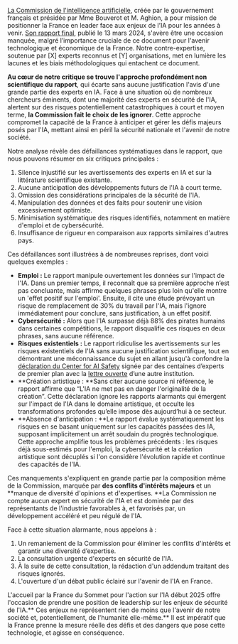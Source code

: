 [La Commission de l'intelligence artificielle](https://www.info.gouv.fr/communique/comite-de-lintelligence-artificielle), créée par le gouvernement français et présidée par Mme Bouverot et M. Aghion, a pour mission de positionner la France en leader face aux enjeux de l’IA pour les années à venir. [Son rapport final](https://www.bercynumerique.finances.gouv.fr/le-rapport-ia-notre-ambition-pour-la-france), publié le 13 mars 2024, s'avère être une occasion manquée, malgré l’importance cruciale de ce document pour l'avenir technologique et économique de la France. Notre contre-expertise, soutenue par [X] experts reconnus et [Y] organisations, met en lumière les lacunes et les biais méthodologiques qui entachent ce document.

**Au cœur de notre critique se trouve l'approche profondément non scientifique du rapport**, qui écarte sans aucune justification l'avis d'une grande partie des experts en IA. Face à une situation où de nombreux chercheurs éminents, dont une majorité des experts en sécurité de l'IA, alertent sur des risques potentiellement catastrophiques à court et moyen terme, **la Commission fait le choix de les ignorer**. Cette approche compromet la capacité de la France à anticiper et gérer les défis majeurs posés par l'IA, mettant ainsi en péril la sécurité nationale et l'avenir de notre société.

Notre analyse révèle des défaillances systématiques dans le rapport, que nous pouvons résumer en six critiques principales :



1. Silence injustifié sur les avertissements des experts en IA et sur la littérature scientifique existante.
2. Aucune anticipation des développements futurs de l'IA à court terme.
3. Omission des considérations principales de la sécurité de l'IA.
4. Manipulation des données et des faits pour soutenir une vision excessivement optimiste.
5. Minimisation systématique des risques identifiés, notamment en matière d'emploi et de cybersécurité.
6. Insuffisance de rigueur en comparaison aux rapports similaires d'autres pays.

Ces défaillances sont illustrées à de nombreuses reprises, dont voici quelques exemples :



* **Emploi :** Le rapport manipule ouvertement les données sur l'impact de l'IA. Dans un premier temps, il reconnaît que sa première approche n’est pas  concluante, mais affirme quelques phrases plus loin qu'elle montre un 'effet positif sur l'emploi'. Ensuite, il cite une étude prévoyant un risque de remplacement de 30% du travail par l'IA, mais l'ignore immédiatement pour conclure, sans justification, à un effet positif.
* **Cybersécurité :** Alors que l'IA surpasse déjà 88% des pirates humains dans certaines compétitions, le rapport disqualifie ces risques en deux phrases, sans aucune référence.
* **Risques existentiels :** Le rapport ridiculise les avertissements sur les risques existentiels de l'IA sans aucune justification scientifique, tout en démontrant une méconnaissance du sujet en allant jusqu'à confondre la [déclaration du Center for AI Safety](https://www.safe.ai/work/statement-on-ai-risk) signée par des centaines d’experts de premier plan avec la [lettre ouverte](https://futureoflife.org/open-letter/pause-giant-ai-experiments/) d’une autre institution.
* **Création artistique : **Sans citer aucune source ni référence, le rapport affirme que “L'IA ne met pas en danger l'originalité de la création”. Cette déclaration ignore les rapports alarmants qui émergent sur l'impact de l'IA dans le domaine artistique, et occulte les transformations profondes qu’elle impose dès aujourd’hui à ce secteur.
* **Absence d'anticipation : **Le rapport évalue systématiquement les risques en se basant uniquement sur les capacités passées des IA, supposant implicitement un arrêt soudain du progrès technologique. Cette approche amplifie tous les problèmes précédents : les risques déjà sous-estimés pour l'emploi, la cybersécurité et la création artistique sont décuplés si l'on considère l'évolution rapide et continue des capacités de l'IA.

Ces manquements s'expliquent en grande partie par la composition même de la Commission, marquée par **des conflits d'intérêts majeurs** et un **manque de diversité d'opinions et d'expertises. **La Commission ne compte aucun expert en sécurité de l'IA et est dominée par des représentants de l'industrie favorables à, et favorisés par, un développement accéléré et peu régulé de l'IA.

Face à cette situation alarmante, nous appelons à :



1. Un remaniement de la Commission pour éliminer les conflits d'intérêts et garantir une  diversité d’expertise.
2. La consultation urgente d'experts en sécurité de l'IA.
3. À la suite de cette consultation, la rédaction d'un addendum traitant des risques ignorés.
4. L'ouverture d'un débat public éclairé sur l'avenir de l'IA en France.

L'accueil par la France du Sommet pour l'action sur l'IA début 2025 offre l'occasion de prendre une position de leadership sur les enjeux de sécurité de l'IA.** Ces enjeux ne représentent rien de moins que l'avenir de notre société et, potentiellement, de l'humanité elle-même.** Il est impératif que la France prenne la mesure réelle des défis et des dangers que pose cette technologie, et agisse en conséquence.